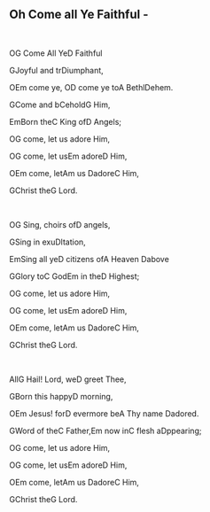 ## Oh Come all Ye Faithful - 
\
<p class='song show-chords'>O<span class='chord'>G</span> Come All Ye<span class='chord'>D</span> Faithful</p>
<p class='song show-chords'><span class='chord'>G</span>Joyful and tr<span class='chord'>D</span>iumphant,</p>
<p class='song show-chords'>O<span class='chord'>Em</span> come ye, O<span class='chord'>D</span> come ye to<span class='chord'>A</span> Bethl<span class='chord'>D</span>ehem.</p>
<p class='song show-chords'><span class='chord'>G</span>Come and b<span class='chord'>C</span>ehold<span class='chord'>G</span> Him,</p>
<p class='song show-chords'><span class='chord'>Em</span>Born the<span class='chord'>C</span> King of<span class='chord'>D</span> Angels;</p>
<p class='song show-chords'>O<span class='chord'>G</span> come, let us adore Him,</p>
<p class='song show-chords'>O<span class='chord'>G</span> come, let us<span class='chord'>Em</span> adore<span class='chord'>D</span> Him,</p>
<p class='song show-chords'>O<span class='chord'>Em</span> come, let<span class='chord'>Am</span> us <span class='chord'>D</span>adore<span class='chord'>C</span> Him,</p>
<p class='song show-chords'><span class='chord'>G</span>Christ the<span class='chord'>G</span> Lord.</p>
\
<p class='song show-chords'>O<span class='chord'>G</span> Sing, choirs of<span class='chord'>D</span> angels,</p>
<p class='song show-chords'><span class='chord'>G</span>Sing in exu<span class='chord'>D</span>ltation,</p>
<p class='song show-chords'><span class='chord'>Em</span>Sing all ye<span class='chord'>D</span> citizens of<span class='chord'>A</span> Heaven <span class='chord'>D</span>above</p>
<p class='song show-chords'><span class='chord'>G</span>Glory to<span class='chord'>C</span> God<span class='chord'>Em</span> in the<span class='chord'>D</span> Highest;</p>
<p class='song show-chords'>O<span class='chord'>G</span> come, let us adore Him,</p>
<p class='song show-chords'>O<span class='chord'>G</span> come, let us<span class='chord'>Em</span> adore<span class='chord'>D</span> Him,</p>
<p class='song show-chords'>O<span class='chord'>Em</span> come, let<span class='chord'>Am</span> us <span class='chord'>D</span>adore<span class='chord'>C</span> Him,</p>
<p class='song show-chords'><span class='chord'>G</span>Christ the<span class='chord'>G</span> Lord.</p>
\
<p class='song show-chords'>All<span class='chord'>G</span> Hail! Lord, we<span class='chord'>D</span> greet Thee,</p>
<p class='song show-chords'><span class='chord'>G</span>Born this happy<span class='chord'>D</span> morning,</p>
<p class='song show-chords'>O<span class='chord'>Em</span> Jesus! for<span class='chord'>D</span> evermore be<span class='chord'>A</span> Thy name <span class='chord'>D</span>adored.</p>
<p class='song show-chords'><span class='chord'>G</span>Word of the<span class='chord'>C</span> Father,<span class='chord'>Em</span> now in<span class='chord'>C</span> flesh a<span class='chord'>D</span>ppearing;</p>
<p class='song show-chords'>O<span class='chord'>G</span> come, let us adore Him,</p>
<p class='song show-chords'>O<span class='chord'>G</span> come, let us<span class='chord'>Em</span> adore<span class='chord'>D</span> Him,</p>
<p class='song show-chords'>O<span class='chord'>Em</span> come, let<span class='chord'>Am</span> us <span class='chord'>D</span>adore<span class='chord'>C</span> Him,</p>
<p class='song show-chords'><span class='chord'>G</span>Christ the<span class='chord'>G</span> Lord.</p>
\
